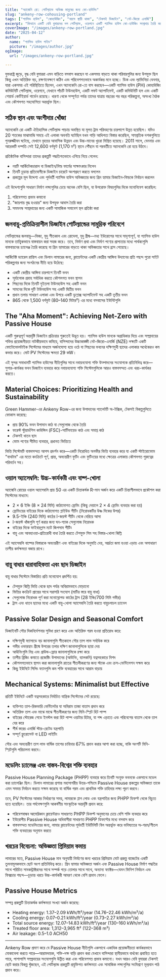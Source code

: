 ```yaml
---
title: "অ্যাঙ্কেনি রো: পোর্টল্যান্ডে অভিজ্ঞ মানুষের জন্য কো-হাউসিং"
slug: "ankeny-row-cohousing-portland"
tags: ["প্যাসিভ হাউস", "কোহাউজিং", "বয়সে স্থায়ী থাকা", "টেকসই ডিজাইন", "নেট-জিরো এনার্জি"]
excerpt: "কিভাবে একটি বেবি বুমারদের দল পোর্টল্যান্ড, ওরেগনে একটি প্যাসিভ হাউস কো-হাউজিং সম্প্রদায় তৈরি করেছে, যা পরিবেশগত স্থায়িত্ব এবং স্থানে বৃদ্ধির সামাজিক প্রয়োজন উভয়কেই মোকাবেলা করে।"
coverImage: "/images/ankeny-row-portland.jpg"
date: "2025-04-12"
author:
  name: "প্যাসিভ হাউস গাইড"
  picture: "/images/author.jpg"
ogImage:
  url: "/images/ankeny-row-portland.jpg"

---
```

যুক্তরাষ্ট্র জুড়ে, বৃদ্ধ বেবি বুমাররা এমন বাড়িতে বসবাস করছেন যা একসময় বাড়তে থাকা পরিবারগুলির জন্য উপযুক্ত ছিল কিন্তু এখন অতিরিক্ত বড়, রক্ষণাবেক্ষণে কঠিন এবং পরিবেশগতভাবে অকার্যকর মনে হচ্ছে। ডিক এবং ল্যাভিনিয়া বেননার, যারা একসময় এই পরিস্থিতিতে ছিলেন, এখন অ্যানকেনি রো-তে বাস করছেন—একটি প্যাসিভ হাউস (PH) কোহাউজিং কমিউনিটি পোর্টল্যান্ড, ওরেগনে, যেখানে পাঁচটি টাউনহাউস, একটি লফট অ্যাপার্টমেন্ট, একটি কমিউনিটি হল এবং একটি শেয়ার্ড কোর্টইয়ার্ড গার্ডেন রয়েছে। ধারণা থেকে সম্পূর্ণতা পর্যন্ত তাদের যাত্রায় বছরের পর বছর পরিকল্পনা, অসংখ্য বৈঠক এবং কৌশলগত সহযোগিতা অন্তর্ভুক্ত ছিল।

## সঠিক স্থান এবং অংশীদার খোঁজা

অ্যানকেনি রো একটি ঐতিহাসিক পোর্টল্যান্ড পাড়ায় অবস্থিত যা মূলত ট্রাম পরিবহণের চারপাশে উন্নত হয়েছিল। যদিও 20 শতকের মাঝামাঝি সময়ে এই এলাকা অবনতি ঘটেছিল যখন গাড়ি আধিপত্য বিস্তার করেছিল, সাম্প্রতিক দশকগুলিতে পুনরুজ্জীবন ঘটেছে, যেখানে বৃহত্তর আবাসিক উন্নয়ন এবং উচ্চ-মানের খুচরা মিশ্রিত হয়েছে। 2011 সালে, বেননার এবং আরেকটি দম্পতি সেই 12,600 বর্গফুট (1,170 ম²) স্থানে পৌঁছান যা পরবর্তীতে অ্যানকেনি রো হয়ে উঠবে।

প্রতিষ্ঠানিক বাসিন্দারা তাদের প্রকল্পটি পদ্ধতিগতভাবে এগিয়ে নিয়ে গেলেন:

- নয়টি আর্কিটেকচারাল বা ডিজাইন/বিল্ড ফার্মের সাক্ষাৎকার নিলেন
- তিনটি চূড়ান্ত প্রতিযোগীকে ডিজাইন চারেটে অংশগ্রহণ করতে বললেন
- প্রকল্পের মূল উদ্দেশ্য এবং পূর্ববর্তী প্যাসিভ হাউস অভিজ্ঞতার জন্য গ্রিন হ্যামার ডিজাইন-বিল্ডকে নির্বাচন করলেন

এই উদ্দেশ্যগুলি সাধারণ নির্মাণ লক্ষ্যগুলির চেয়ে অনেক বেশি ছিল, যা উপরোক্ত বিষয়গুলির দিকে মনোনিবেশ করেছিল:

1. পরিবেশগত প্রভাব কমানো
2. "জায়গায় বৃদ্ধ হওয়ার" জন্য উপযুক্ত আবাস তৈরি করা
3. সমমনস্ক সম্প্রদায়ের জন্য একটি সামাজিক সমাবেশ স্থল প্রতিষ্ঠা করা
## জলবায়ু-প্রতিক্রিয়াশীল ডিজাইন পোর্টল্যান্ডের সামুদ্রিক পরিবেশে

পোর্টল্যান্ডের জলবায়ু—ভিজা, মৃদু শীতকাল এবং রোদেলা, মৃদু গ্রীষ্ম—মধ্য ইউরোপের সাথে সাদৃশ্যপূর্ণ, যা প্যাসিভ হাউস মানকে তাত্ত্বিকভাবে বাস্তবায়ন করা সহজ করে। তবে, নির্মাণ প্রথা এবং নির্মাণ পণ্যের প্রাপ্যতার মধ্যে পার্থক্যগুলি বাস্তবায়নের চ্যালেঞ্জ তৈরি করেছে যা গ্রিন হ্যামারের বাড়তে থাকা অভিজ্ঞতার সাথে হ্রাস পেয়েছে।

আর্কিটেক্ট ড্যারেল রান্তিস এবং ডিলান লামারের জন্য, ক্লায়েন্টদের একটি কেন্দ্রীয় আঙ্গিনা উদ্যানের প্রতি পছন্দ পুরো সাইট পরিকল্পনার জন্য সংগঠনের নীতি হয়ে উঠেছে:

- একটি কেন্দ্রীয় আঙ্গিনা চারপাশে তিনটি ভবন
- সূর্যালোক প্রবাহ সর্বাধিক করতে কৌশলগত ভবন স্থাপন
- পিছনের দিকে তিনটি দুইতলা টাউনহাউস সহ একটি ভবন
- সামনের দিকে দুটি টাউনহাউস সহ একটি দ্বিতীয় ভবন
- প্রধান তলায় সাধারণ এলাকা এবং উপরে একটি ডুপ্লেক্স অ্যাপার্টমেন্ট সহ একটি তৃতীয় ভবন
- 865 থেকে 1,500 বর্গফুট (80–140 মিটার²) এর মধ্যে বসবাসের ইউনিটগুলি
## The "Aha Moment": Achieving Net-Zero with Passive House

একটি গুরুত্বপূর্ণ অন্তর্দৃষ্টি ডিজাইন প্রক্রিয়ার শুরুতেই উদ্ভূত হয়। প্যাসিভ হাউস মানকে অগ্রাধিকার দিয়ে এবং সম্প্রদায়ের শক্তির প্রয়োজনীয়তা নাটকীয়ভাবে কমিয়ে, বাসিন্দাদের উচ্চাকাঙ্ক্ষী নেট-জিরো-এনার্জি (NZE) লক্ষ্যটি একটি ফোটোভোলটাইক সিস্টেমের মাধ্যমে অর্জনযোগ্য হয়ে ওঠে যা পিছনের ভবনের দক্ষিণমুখী ছাদের এলাকার অর্ধেকেরও কম কভার করে। মোট PV সিস্টেমের ক্ষমতা 29 কW।

এই সুন্দর সমাধানটি প্যাসিভ হাউসের নীতিগুলির সাথে নবায়নযোগ্য শক্তি উত্পাদনের সংযোগকে প্রতিনিধিত্ব করে—সুপার-কার্যকর ভবন ডিজাইন ব্যবহার করে নবায়নযোগ্য শক্তি সিস্টেমগুলিকে আরও বাস্তবসম্মত এবং খরচ-কার্যকর করতে।

## Material Choices: Prioritizing Health and Sustainability

Green Hammer-এর Ankeny Row-এর জন্য উপাদানের প্যালেটটি অ-টক্সিক, টেকসই বিকল্পগুলিতে ফোকাস করেছে:

- প্রায় 90% ভবন উপাদান কাঠ বা সেলুলোজ থেকে তৈরি
- ফরেস্ট স্টুয়ার্ডশিপ কাউন্সিল (FSC)-সার্টিফায়েড কাঠ এবং সমাপ্ত কাঠ
- টেকসই ধাতব ছাদ
- ফোম পণ্যের সীমিত ব্যবহার, প্রধানত ভিত্তিতে

ভিত্তি সিস্টেমটি বাস্তবসম্মত আপস প্রদর্শন করে—একটি নিরোধিত অগভীর ভিত্তি ব্যবহার করে যা একটি স্টাইরোফোম "বাথটাব" এর মতো কংক্রিটে পূর্ণ, প্রান্ত, অভ্যন্তরীণ ফুটিং এবং ফুটিংয়ের মধ্যে ক্ষেত্রের এলাকায় কৌশলগত পুরুত্বের পরিবর্তন সহ।
## ওয়াল অ্যাসেম্বলি: উচ্চ-কার্যকরী এবং বাষ্প-খোলা

অ্যাঙ্কেনি রোয়ের ওয়াল অ্যাসেম্বলি প্রায় 50 এর একটি চিত্তাকর্ষক R-মান অর্জন করে একটি চিন্তাশীলভাবে প্রকৌশল করা সিস্টেমের মাধ্যমে:

- 2 × 6 ইঞ্চি (8 × 24 মিমি) কাঠামোগত ফ্রেমিং (কিছু দেয়ালে 2 × 4 ফ্রেমিং ব্যবহার করা হয়)
- ফ্রেমিংয়ের বাইরের দিকে কাঠামোগত প্লাইউড শীটিং (নিরোধকটির উষ্ণ দিকের উপর)
- 9.5-ইঞ্চি (240 মিমি) কাঠের I-জয়স্ট শীটিং থেকে বেরিয়ে আসা
- I-জয়স্ট খাঁজগুলি পূর্ণ করার জন্য ঘন-প্যাক সেলুলোজ নিরোধক
- বাইরের দিকে ফাইবারগ্লাস ম্যাট জিপসাম শীটিং
- বায়ু এবং আবহাওয়া-প্রতিরোধী বাধা তৈরি করতে টেপযুক্ত সিম সহ বিস্তার-খোলা ঝিল্লি

এই অ্যাসেম্বলি বাষ্পের বিস্তারকে অভ্যন্তরীণ এবং বাইরের দিকে অনুমতি দেয়, আর্দ্রতা জমা হওয়া এড়ায় এবং অসাধারণ তাপীয় কর্মক্ষমতা বজায় রাখে।

## বায়ু বাধার ধারাবাহিকতা এবং ছাদ ডিজাইন

বায়ু বাধার সিস্টেমে বিস্তারিত প্রতি মনোযোগ প্রদর্শিত হয়:

- টেপযুক্ত ঝিল্লি ভিত্তি থেকে ছাদ পর্যন্ত অবিরামভাবে মোড়ানো
- ভিত্তির কংক্রিট প্রান্তের সাথে সরাসরি সংযোগ (মাটির স্তরে বায়ু বাধা)
- সেলুলোজ নিরোধক পূর্ণ করা মনোস্লোপড কাঠের ট্রাস (28 ইঞ্চি/700 মিমি গভীর)
- ট্রাস এবং ধাতব ছাদের মধ্যে একটি বায়ু-খোলা অ্যাসেম্বলি তৈরি করতে বায়ুচলাচল চ্যানেল
## Passive Solar Design and Seasonal Comfort

ডিজাইনটি সৌর দিকনির্দেশনার সুবিধা গ্রহণ করে এবং অতিরিক্ত গরম হওয়া প্রতিরোধ করে:

- দক্ষিণমুখী ফ্যাসাডে বড় জানালাগুলি শীতকালে সৌর তাপ লাভ সর্বাধিক করে
- গভীর ওভারহ্যাং গ্রীষ্মে উপরের তলার দক্ষিণ জানালাগুলিকে ছায়া দেয়
- আউনিংগুলি নিম্ন এবং গ্রাউন্ড-ফ্লোর জানালাগুলিকে রক্ষা করে
- তাপীয় ব্রিজিং কমাতে প্রজেক্টিং উপাদানের (আউনিং, ব্যালকনি) যত্নসহকারে বিশদ
- কৌশলগতভাবে স্থাপন করা জানালাগুলি রাতের শীতলীকরণের জন্য স্ট্যাক এবং ক্রস-ভেন্টিলেশন সক্ষম করে
- কিছু ইউনিটে সিলিং ফ্যানগুলি কম শক্তি ব্যবহারের সাথে আরাম বাড়ায়

## Mechanical Systems: Minimalist but Effective

প্রতিটি ইউনিটে একটি যত্নসহকারে নির্বাচিত যান্ত্রিক সিস্টেমের সেট রয়েছে:

- ব্যক্তিগত তাপ-রিকভারি ভেন্টিলেটর যা অবিরাম তাজা বাতাস প্রদান করে
- অতিরিক্ত তাপ এবং মাঝে মাঝে শীতলীকরণের জন্য মিনি-স্প্লিট হিট পাম্প
- বাইরের স্টোরেজ শেডে ইনস্টল করা হিট পাম্প ওয়াটার হিটার, যা শব্দ এড়াতে এবং পরিবেশের বাতাস থেকে তাপ বের করে
- শীর্ষ স্তরের এনার্জি স্টার-রেটেড যন্ত্রপাতি
- সম্পূর্ণ ফ্লুরোসেন্ট বা LED লাইটিং

সৌর এবং অভ্যন্তরীণ তাপ লাভ বার্ষিক তাপের চাহিদার 67% প্রদান করার আশা করা হচ্ছে, বাকি অংশটি মিনি-স্প্লিটগুলি পরিচালনা করবে।
## মডেলিং চ্যালেঞ্জ এবং বাস্তব-বিশ্বের শক্তি ব্যবহার

Passive House Planning Package (PHPP) ব্যবহার করে তিনটি সংযুক্ত ভবনকে একসাথে মডেল করা চ্যালেঞ্জিং ছিল। ডিলান লামারের প্রশান্ত মহাসাগরীয় উত্তর-পশ্চিমে Passive House প্রকল্পের অভিজ্ঞতা তাকে এমন সমন্বয় নির্বাচন করতে সক্ষম করেছে যা বার্ষিক গরম এবং প্রাথমিক শক্তি চাহিদার লক্ষ্য পূরণ করবে।

তবে, PV সিস্টেমের আকার নির্ধারণের সময়, লামারকে প্লাগ লোড এবং যন্ত্রপাতির জন্য PHPP ডিফল্ট থেকে বিচ্যুত হতে হয়েছিল। তার পর্যবেক্ষণগুলি আকর্ষণীয় সাংস্কৃতিক অন্তর্দৃষ্টি প্রদান করে:

- পরিবেশবান্ধব আমেরিকান ক্লায়েন্টরাও সাধারণত PHPP ডিফল্ট অনুমানের চেয়ে বেশি শক্তি ব্যবহার করে
- ইউরোপীয় Passive House অধিবাসীরা সাধারণত PHPP ডিফল্টের মধ্যে বসবাস করে
- বাস্তবসম্মত মডেলিংয়ের জন্য, লামার ক্লায়েন্টদের পূর্ববর্তী ইউটিলিটি বিল অন্তর্ভুক্ত করে ভবিষ্যতের অ-গরম/শীতল শক্তি ব্যবহারের অনুমান করতে

## খরচের বিবেচনা: অভিজ্ঞতা প্রিমিয়াম কমায়

লামারের মতে, Passive House মান অনুযায়ী নির্মাণের জন্য খরচের প্রিমিয়াম মোট প্রকল্প বাজেটের একটি তুলনামূলকভাবে ছোট অংশ প্রতিনিধিত্ব করে। গ্রিন হ্যামার অভিজ্ঞতা অর্জন এবং Passive House নির্মাণ পদ্ধতির সাথে পরিচিত সাবকন্ট্রাক্টরদের সাথে সম্পর্ক গড়ে তোলার সাথে সাথে, অন্যান্য ফ্যাক্টর—যেমন ফিনিশ নির্বাচন এবং ফিক্সচার পছন্দ—চূড়ান্ত খরচে উচ্চ-কার্যকরী আবরণ থেকে বেশি প্রভাব ফেলে।
## Passive House Metrics

সম্পন্ন প্রকল্পটি চিত্তাকর্ষক কর্মক্ষমতা সংখ্যা অর্জন করেছে:

- Heating energy: 1.37–2.09 kWh/ft²/year (14.76–22.46 kWh/m²/a)
- Cooling energy: 0.07–0.21 kWh/ft²/year (0.73–2.27 kWh/m²/a)
- Total source energy: 12.07–14.83 kWh/ft²/year (130–160 kWh/m²/a)
- Treated floor area: 1,312–3,965 ft² (122–368 m²)
- Air leakage: 0.5–1.0 ACH50

---

Ankeny Row প্রমাণ করে যে Passive House নীতিগুলি একসাথে একাধিক প্রয়োজনীয়তা কার্যকরভাবে মোকাবেলা করতে পারে—আরামদায়ক, শক্তি-দক্ষ বাড়ি প্রদান করা যেখানে বাসিন্দারা স্থানীয়ভাবে বার্ধক্যে প্রবাহিত হতে পারে, পাশাপাশি সম্প্রদায়ের সংযোগগুলি উন্নীত করা এবং পরিবেশগত প্রভাব কমানো। যখন আরও বেবি বুমাররা টেকসই ছোট করার বিকল্প খুঁজছেন, এই পোর্টল্যান্ড প্রকল্পটি প্রযুক্তিগত কর্মক্ষমতা এবং সামাজিক লক্ষ্যগুলির সংমিশ্রণে মূল্যবান পাঠ প্রদান করে।
